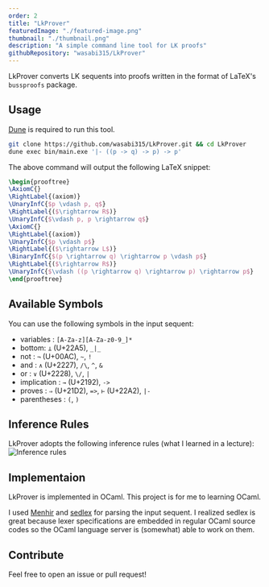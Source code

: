 ```yaml
---
order: 2
title: "LkProver"
featuredImage: "./featured-image.png"
thumbnail: "./thumbnail.png"
description: "A simple command line tool for LK proofs"
githubRepository: "wasabi315/LkProver"
---
```


LkProver converts LK sequents into proofs written in the format of LaTeX's `bussproofs` package.

## Usage

[Dune](https://dune.build/) is required to run this tool.

```bash
git clone https://github.com/wasabi315/LkProver.git && cd LkProver
dune exec bin/main.exe '|- ((p -> q) -> p) -> p'
```

The above command will output the following LaTeX snippet:

```latex
\begin{prooftree}
\AxiomC{}
\RightLabel{(axiom)}
\UnaryInfC{$p \vdash p, q$}
\RightLabel{($\rightarrow R$)}
\UnaryInfC{$\vdash p, p \rightarrow q$}
\AxiomC{}
\RightLabel{(axiom)}
\UnaryInfC{$p \vdash p$}
\RightLabel{($\rightarrow L$)}
\BinaryInfC{$(p \rightarrow q) \rightarrow p \vdash p$}
\RightLabel{($\rightarrow R$)}
\UnaryInfC{$\vdash ((p \rightarrow q) \rightarrow p) \rightarrow p$}
\end{prooftree}
```

## Available Symbols
You can use the following symbols in the input sequent:
- variables : `[A-Za-z][A-Za-z0-9_]*`
- bottom: `⊥` (U+22A5), `_|_`
- not : `¬` (U+00AC), `~`, `!`
- and : `∧` (U+2227), `/\`, `^`, `&`
- or : `∨` (U+2228), `\/`, `|`
- implication : `→` (U+2192), `->`
- proves : `⇒` (U+21D2), `=>`, `⊢` (U+22A2), `|-`
- parentheses : `(`, `)`

## Inference Rules
LkProver adopts the following inference rules (what I learned in a lecture):
![Inference rules](./inference-rules.png)

## Implementaion
LkProver is implemented in OCaml. This project is for me to learning OCaml.

I used [Menhir](http://cambium.inria.fr/~fpottier/menhir/) and [sedlex](https://github.com/ocaml-community/sedlex) for parsing the input sequent.
I realized sedlex is great because lexer specifications are embedded in regular OCaml source codes so the OCaml language server is (somewhat) able to work on them.

## Contribute
Feel free to open an issue or pull request!
